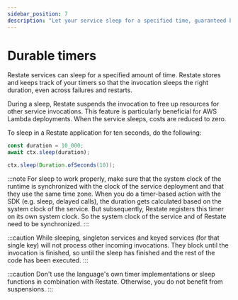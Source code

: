 ```yaml
---
sidebar_position: 7
description: "Let your service sleep for a specified time, guaranteed by Restate."
---
```



# Durable timers

Restate services can sleep for a specified amount of time.
Restate stores and keeps track of your timers so that the invocation sleeps the right duration, even across failures and restarts.

During a sleep, Restate suspends the invocation to free up resources for other service invocations.
This feature is particularly beneficial for AWS Lambda deployments.
When the service sleeps, costs are reduced to zero.


To sleep in a Restate application for ten seconds, do the following:

<Tabs groupId="sdk" queryString>
<TabItem value="ts" label="TypeScript">

```typescript
const duration = 10_000;
await ctx.sleep(duration);
```

</TabItem>
<TabItem value="java" label="Java">

```java
ctx.sleep(Duration.ofSeconds(10));
```

</TabItem>
</Tabs>

:::note
For sleep to work properly, make sure that the system clock of the runtime is synchronized with the clock of the service deployment and that they use the same time zone. When you do a timer-based action with the SDK (e.g. sleep, delayed calls), the duration gets calculated based on the system clock of the service. But subsequently, Restate registers this timer on its own system clock. So the system clock of the service and of Restate need to be synchronized.
:::

:::caution
While sleeping, singleton services and keyed services (for that single key) will not process other incoming invocations.
They block until the invocation is finished, so until the sleep has finished and the rest of the code has been executed.
:::

:::caution
Don't use the language's own timer implementations or sleep functions in combination with Restate. Otherwise, you do not benefit from suspensions.
:::
